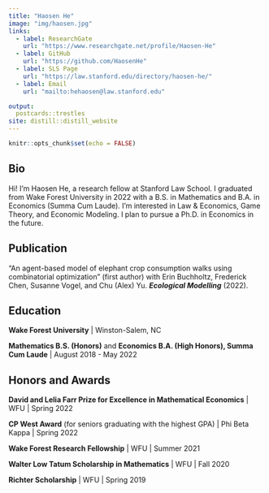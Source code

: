 ```yaml
---
title: "Haosen He"
image: "img/haosen.jpg"
links:
  - label: ResearchGate
    url: "https://www.researchgate.net/profile/Haosen-He"
  - label: GitHub
    url: "https://github.com/HaosenHe"
  - label: SLS Page
    url: "https://law.stanford.edu/directory/haosen-he/"
  - label: Email
    url: "mailto:hehaosen@law.stanford.edu"

output:
  postcards::trestles
site: distill::distill_website
---
```


```r
knitr::opts_chunk$set(echo = FALSE)
```

## Bio

Hi! I'm Haosen He, a research fellow at Stanford Law School. I graduated from Wake Forest University in 2022 with a B.S. in Mathematics and B.A. in Economics (Summa Cum Laude). I'm interested in Law & Economics, Game Theory, and Economic Modeling. I plan to pursue a Ph.D. in Economics in the future.

## Publication

“An agent-based model of elephant crop consumption walks using combinatorial optimization” (first author)
with Erin Buchholtz, Frederick Chen, Susanne Vogel, and Chu (Alex) Yu. ***Ecological Modelling*** (2022).

## Education

**Wake Forest University** | Winston-Salem, NC

**Mathematics B.S. (Honors)** and **Economics B.A. (High Honors), Summa Cum Laude** | August 2018 - May 2022


## Honors and Awards

**David and Lelia Farr Prize for Excellence in Mathematical Economics** | WFU | Spring 2022

**CP West Award** (for seniors graduating with the highest GPA) | Phi Beta Kappa | Spring 2022

**Wake Forest Research Fellowship**  | WFU | Summer 2021

**Walter Low Tatum Scholarship in Mathematics** | WFU | Fall 2020 

**Richter Scholarship** | WFU | Spring 2019